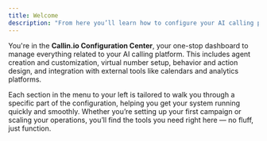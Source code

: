 ```yaml
---
title: Welcome 
description: "From here you’ll learn how to configure your AI calling platform, access your agent settings, and manage your numbers and analytics."
---
```


You're in the **Callin.io Configuration Center**, your one-stop dashboard to manage everything related to your AI calling platform. This includes agent creation and customization, virtual number setup, behavior and action design, and integration with external tools like calendars and analytics platforms.

Each section in the menu to your left is tailored to walk you through a specific part of the configuration, helping you get your system running quickly and smoothly. Whether you’re setting up your first campaign or scaling your operations, you’ll find the tools you need right here — no fluff, just function.
